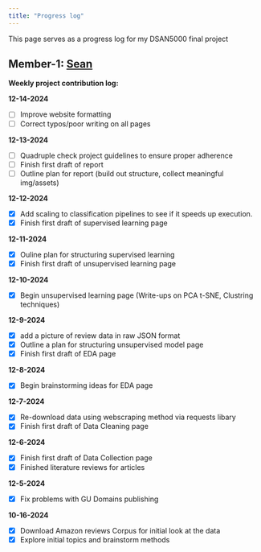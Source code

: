```yaml
---
title: "Progress log"
---
```


This page serves as a progress log for my DSAN5000 final project 

## Member-1: [Sean](../index.qmd)

**Weekly project contribution log:**



**12-14-2024**

* [ ] Improve website formatting
* [ ] Correct typos/poor writing on all pages

**12-13-2024**

* [ ] Quadruple check project guidelines to ensure proper adherence
* [ ] Finish first draft of report
* [ ] Outline plan for report (build out structure, collect meaningful img/assets)

**12-12-2024**

* [X] Add scaling to classification pipelines to see if it speeds up execution.
* [X] Finish first draft of supervised learning page 

**12-11-2024**

* [X] Ouline plan for structuring supervised learning
* [X] Finish first draft of unsupervised learning page

**12-10-2024**

* [X] Begin unsupervised learning page (Write-ups on PCA t-SNE, Clustring techniques)

**12-9-2024**

* [X] add a picture of review data in raw JSON format 
* [X] Outline a plan for structuring unsupervised model page
* [X] Finish first draft of EDA page

**12-8-2024**

* [X] Begin brainstorming ideas for EDA page

**12-7-2024**

* [X] Re-download data using webscraping method via requests libary
* [X] Finish first draft of Data Cleaning page

**12-6-2024**

* [X] Finish first draft of Data Collection page
* [X] Finished literature reviews for articles

**12-5-2024**

* [X] Fix problems with GU Domains publishing

**10-16-2024** 

* [X] Download Amazon reviews Corpus for initial look at the data 
* [X] Explore initial topics and brainstorm methods  


 


